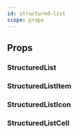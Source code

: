 ```yaml
---
id: structured-list
scope: props
---
```


## Props

### StructuredList

<PropsTable of="StructuredList" />

### StructuredListItem

<PropsTable of="StructuredListItem" />

### StructuredListIcon

<PropsTable of="StructuredListIcon" />

### StructuredListCell

<PropsTable of="StructuredListCell" />
